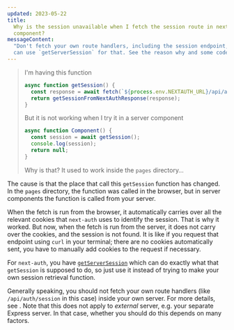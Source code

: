 ```yaml
---
updated: 2023-05-22
title:
  Why is the session unavailable when I fetch the session route in next-auth from my server
  component?
messageContent:
  "Don't fetch your own route handlers, including the session endpoint, in server components. You
  can use `getServerSession` for that. See the reason why and some code examples [here](<link>)"
---
```


> I'm having this function
>
> ```ts
> async function getSession() {
>   const response = await fetch(`${process.env.NEXTAUTH_URL}/api/auth/session`);
>   return getSessionFromNextAuthResponse(response);
> }
> ```
>
> But it is not working when I try it in a server component
>
> ```ts
> async function Component() {
>   const session = await getSession();
>   console.log(session);
>   return null;
> }
> ```
>
> Why is that? It used to work inside the `pages` directory&hellip;

The cause is that the place that call this `getSession` function has changed. In the `pages`
directory, the function was called in the browser, but in server components the function is called
from your server.

When the fetch is run from the browser, it automatically carries over all the relevant cookies that
`next-auth` uses to identify the session. That is why it worked. But now, when the fetch is run from
the server, it does not carry over the cookies, and the session is not found. It is like if you
request that endpoint using `curl` in your terminal; there are no cookies automatically sent, you
have to manually add cookies to the request if necessary.

For `next-auth`, you have
[`getServerSession`](https://next-auth.js.org/configuration/nextjs#in-app-directory) which can do
exactly what that `getSession` is supposed to do, so just use it instead of trying to make your own
session retrieval function.

Generally speaking, you should not fetch your own route handlers (like `/api/auth/session` in this
case) inside your own server. For more details, see
<Question id="fetching-own-api-endpoint-in-react-server-components" />. Note that this does not
apply to _external_ server, e.g. your separate Express server. In that case, whether you should do
this depends on many factors.
